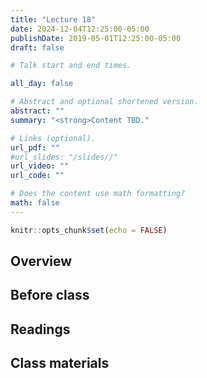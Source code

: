 ```yaml
---
title: "Lecture 18"
date: 2024-12-04T12:25:00-05:00
publishDate: 2019-05-01T12:25:00-05:00
draft: false

# Talk start and end times.

all_day: false

# Abstract and optional shortened version.
abstract: ""
summary: "<strong>Content TBD."

# Links (optional).
url_pdf: ""
#url_slides: "/slides//"
url_video: ""
url_code: ""

# Does the content use math formatting?
math: false
---
```


```r
knitr::opts_chunk$set(echo = FALSE)
```

## Overview


## Before class


## Readings


## Class materials


